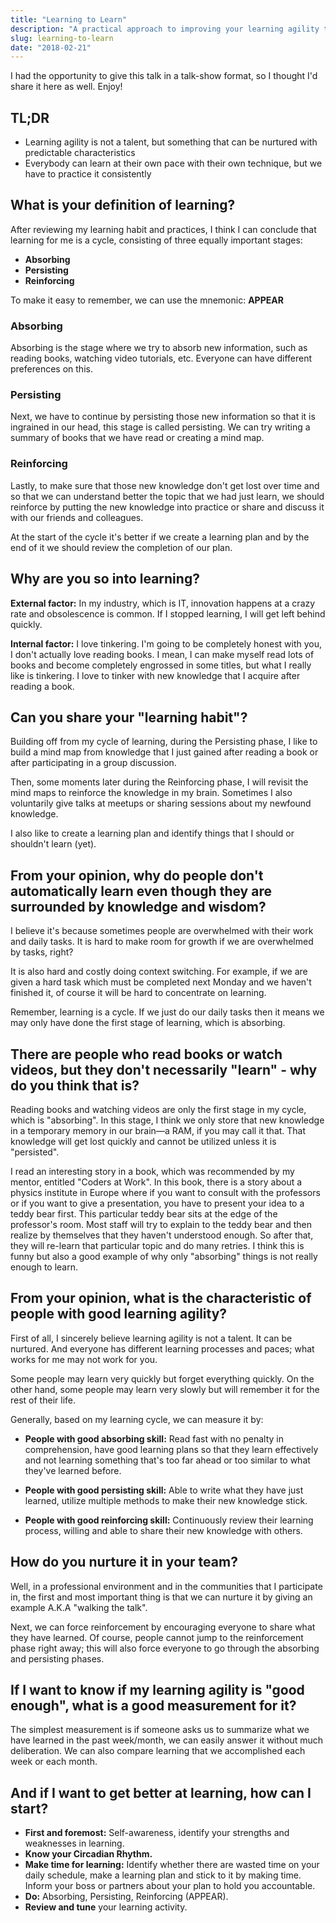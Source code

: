 ```yaml
---
title: "Learning to Learn"
description: "A practical approach to improving your learning agility through the APPEAR cycle: Absorbing, Persisting, and Reinforcing."
slug: learning-to-learn
date: "2018-02-21"
---
```


I had the opportunity to give this talk in a talk-show format, so I thought I'd share it here as well. Enjoy!

## TL;DR
- Learning agility is not a talent, but something that can be nurtured with predictable characteristics
- Everybody can learn at their own pace with their own technique, but we have to practice it consistently

## What is your definition of learning?

After reviewing my learning habit and practices, I think I can conclude that learning for me is a cycle, consisting of three equally important stages:

- **Absorbing**
- **Persisting**
- **Reinforcing**

To make it easy to remember, we can use the mnemonic: **APPEAR**

### Absorbing

Absorbing is the stage where we try to absorb new information, such as reading books, watching video tutorials, etc. Everyone can have different preferences on this.

### Persisting

Next, we have to continue by persisting those new information so that it is ingrained in our head, this stage is called persisting. We can try writing a summary of books that we have read or creating a mind map.

### Reinforcing

Lastly, to make sure that those new knowledge don't get lost over time and so that we can understand better the topic that we had just learn, we should reinforce by putting the new knowledge into practice or share and discuss it with our friends and colleagues.

At the start of the cycle it's better if we create a learning plan and by the end of it we should review the completion of our plan.

## Why are you so into learning?

**External factor:** In my industry, which is IT, innovation happens at a crazy rate and obsolescence is common. If I stopped learning, I will get left behind quickly.

**Internal factor:** I love tinkering. I'm going to be completely honest with you, I don't actually love reading books. I mean, I can make myself read lots of books and become completely engrossed in some titles, but what I really like is tinkering. I love to tinker with new knowledge that I acquire after reading a book.

## Can you share your "learning habit"?

Building off from my cycle of learning, during the Persisting phase, I like to build a mind map from knowledge that I just gained after reading a book or after participating in a group discussion.

Then, some moments later during the Reinforcing phase, I will revisit the mind maps to reinforce the knowledge in my brain. Sometimes I also voluntarily give talks at meetups or sharing sessions about my newfound knowledge.

I also like to create a learning plan and identify things that I should or shouldn't learn (yet).

## From your opinion, why do people don't automatically learn even though they are surrounded by knowledge and wisdom?

I believe it's because sometimes people are overwhelmed with their work and daily tasks. It is hard to make room for growth if we are overwhelmed by tasks, right?

It is also hard and costly doing context switching. For example, if we are given a hard task which must be completed next Monday and we haven't finished it, of course it will be hard to concentrate on learning.

Remember, learning is a cycle. If we just do our daily tasks then it means we may only have done the first stage of learning, which is absorbing.

## There are people who read books or watch videos, but they don't necessarily "learn" - why do you think that is?

Reading books and watching videos are only the first stage in my cycle, which is "absorbing". In this stage, I think we only store that new knowledge in a temporary memory in our brain—a RAM, if you may call it that. That knowledge will get lost quickly and cannot be utilized unless it is "persisted".

I read an interesting story in a book, which was recommended by my mentor, entitled "Coders at Work". In this book, there is a story about a physics institute in Europe where if you want to consult with the professors or if you want to give a presentation, you have to present your idea to a teddy bear first. This particular teddy bear sits at the edge of the professor's room. Most staff will try to explain to the teddy bear and then realize by themselves that they haven't understood enough. So after that, they will re-learn that particular topic and do many retries. I think this is funny but also a good example of why only "absorbing" things is not really enough to learn.

## From your opinion, what is the characteristic of people with good learning agility?

First of all, I sincerely believe learning agility is not a talent. It can be nurtured. And everyone has different learning processes and paces; what works for me may not work for you.

Some people may learn very quickly but forget everything quickly. On the other hand, some people may learn very slowly but will remember it for the rest of their life.

Generally, based on my learning cycle, we can measure it by:

- **People with good absorbing skill:** Read fast with no penalty in comprehension, have good learning plans so that they learn effectively and not learning something that's too far ahead or too similar to what they've learned before.

- **People with good persisting skill:** Able to write what they have just learned, utilize multiple methods to make their new knowledge stick.

- **People with good reinforcing skill:** Continuously review their learning process, willing and able to share their new knowledge with others.

## How do you nurture it in your team?

Well, in a professional environment and in the communities that I participate in, the first and most important thing is that we can nurture it by giving an example A.K.A "walking the talk".

Next, we can force reinforcement by encouraging everyone to share what they have learned. Of course, people cannot jump to the reinforcement phase right away; this will also force everyone to go through the absorbing and persisting phases.

## If I want to know if my learning agility is "good enough", what is a good measurement for it?

The simplest measurement is if someone asks us to summarize what we have learned in the past week/month, we can easily answer it without much deliberation. We can also compare learning that we accomplished each week or each month.

## And if I want to get better at learning, how can I start?

- **First and foremost:** Self-awareness, identify your strengths and weaknesses in learning.
- **Know your Circadian Rhythm.**
- **Make time for learning:** Identify whether there are wasted time on your daily schedule, make a learning plan and stick to it by making time. Inform your boss or partners about your plan to hold you accountable.
- **Do:** Absorbing, Persisting, Reinforcing (APPEAR).
- **Review and tune** your learning activity.
